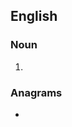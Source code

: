 {{also|tera-meters}}
==English==

===Noun===
{{head|en|noun plural form}}

# {{plural of|terameter|lang=en}}

===Anagrams===
* {{anagrams|en|Easter term|ratemeters|terametres}}